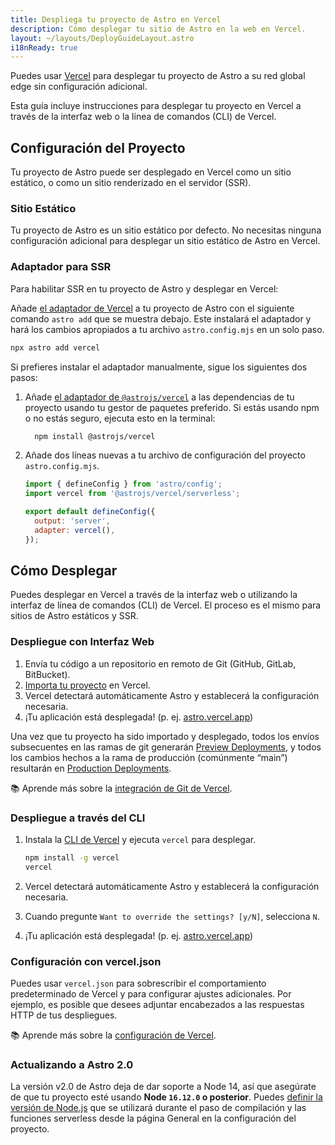 ```yaml
---
title: Despliega tu proyecto de Astro en Vercel
description: Cómo desplegar tu sitio de Astro en la web en Vercel.
layout: ~/layouts/DeployGuideLayout.astro
i18nReady: true
---
```


Puedes usar [Vercel](http://vercel.com/) para desplegar tu proyecto de Astro a su red global edge sin configuración adicional.

Esta guía incluye instrucciones para desplegar tu proyecto en Vercel a través de la interfaz web o la línea de comandos (CLI) de Vercel.

## Configuración del Proyecto

Tu proyecto de Astro puede ser desplegado en Vercel como un sitio estático, o como un sitio renderizado en el servidor (SSR).

### Sitio Estático

Tu proyecto de Astro es un sitio estático por defecto. No necesitas ninguna configuración adicional para desplegar un sitio estático de Astro en Vercel.

### Adaptador para SSR

Para habilitar SSR en tu proyecto de Astro y desplegar en Vercel:

Añade [el adaptador de Vercel](/es/guides/integrations-guide/vercel/) a tu proyecto de Astro con el siguiente comando `astro add` que se muestra debajo. Este instalará el adaptador y hará los cambios apropiados a tu archivo `astro.config.mjs` en un solo paso.


```bash
npx astro add vercel
```

Si prefieres instalar el adaptador manualmente, sigue los siguientes dos pasos:

1. Añade [el adaptador de `@astrojs/vercel`](/es/guides/integrations-guide/vercel/) a las dependencias de tu proyecto usando tu gestor de paquetes preferido. Si estás usando npm o no estás seguro, ejecuta esto en la terminal:


    ```bash
      npm install @astrojs/vercel
    ```

1. Añade dos líneas nuevas a tu archivo de configuración del proyecto `astro.config.mjs`.

    ```js title="astro.config.mjs" ins={2, 5-6}
    import { defineConfig } from 'astro/config';
    import vercel from '@astrojs/vercel/serverless';

    export default defineConfig({
      output: 'server',
      adapter: vercel(),
    });
    ```

## Cómo Desplegar

Puedes desplegar en Vercel a través de la interfaz web o utilizando la interfaz de línea de comandos (CLI) de Vercel. El proceso es el mismo para sitios de Astro estáticos y SSR.


### Despliegue con Interfaz Web

1. Envía tu código a un repositorio en remoto de Git (GitHub, GitLab, BitBucket).
2. [Importa tu proyecto](https://vercel.com/new) en Vercel.
3. Vercel detectará automáticamente Astro y establecerá la configuración necesaria.
4. ¡Tu aplicación está desplegada! (p. ej. [astro.vercel.app](https://astro.vercel.app/))

Una vez que tu proyecto ha sido importado y desplegado, todos los envíos subsecuentes en las ramas de git generarán [Preview Deployments](https://vercel.com/docs/concepts/deployments/preview--deployments), y todos los cambios hechos a la rama de producción (comúnmente “main”) resultarán en [Production Deployments](https://vercel.com/docs/concepts/deployments/environments#production).

📚 Aprende más sobre la [integración de Git de Vercel](https://vercel.com/docs/concepts/git).


### Despliegue a través del CLI

1. Instala la [CLI de Vercel](https://vercel.com/cli) y ejecuta `vercel` para desplegar.

    ```bash
    npm install -g vercel
    vercel
    ```

2. Vercel detectará automáticamente Astro y establecerá la configuración necesaria.
3. Cuando pregunte `Want to override the settings? [y/N]`, selecciona `N`.
4. ¡Tu aplicación está desplegada! (p. ej. [astro.vercel.app](https://astro.vercel.app/))

### Configuración con vercel.json

Puedes usar `vercel.json` para sobrescribir el comportamiento predeterminado de Vercel y para configurar ajustes adicionales. Por ejemplo, es posible que desees adjuntar encabezados a las respuestas HTTP de tus despliegues.

📚 Aprende más sobre la [configuración de Vercel](https://vercel.com/docs/configuration).

### Actualizando a Astro 2.0

La versión v2.0 de Astro deja de dar soporte a Node 14, así que asegúrate de que tu proyecto esté usando **Node `16.12.0` o posterior**. Puedes [definir la versión de Node.js](https://vercel.com/changelog/node-js-version-now-customizable-in-the-project-settings) que se utilizará durante el paso de compilación y las funciones serverless desde la página General en la configuración del proyecto.
